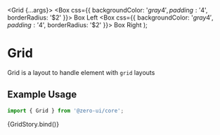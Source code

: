 
<Meta title="Components/Layouts/Grid" component={[Grid]} argTypes={{}} />

  <Grid {...args}>
    <Box css={{ backgroundColor: '$gray4', padding: '$4', borderRadius: '$2' }}>
      Box Left
    </Box>
    <Box css={{ backgroundColor: '$gray4', padding: '$4', borderRadius: '$2' }}>
      Box Right
    </Box>
  </Grid>
);

# Grid

Grid is a layout to handle element with `grid` layouts

## Example Usage

```jsx
import { Grid } from '@zero-ui/core';
```

<Canvas columns={2} withSource="close">
  <Story
    name="Grid"
    args={{
      templateColumns: '100px auto',
      columnGap: '$2',
    }}
  >
    {GridStory.bind()}
  </Story>
</Canvas>

<ArgsTable of={Grid} />
